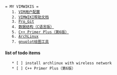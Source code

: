  = MY VIMWIKIS =
	1. [[VIM用户配置]]
	2. [[VIMWIKI帮助文档]]
	3. [[Pro_Git]]
	4. [[数据结构（C语言版）]]
	5. [[C++ Primer Plus（第6版）]]
	6. [[ArchLinux]]
	7. [[gnuplot绘图工具]]



==== list of todo items ====
	* [ ] install archlinux with wireless network
	* [ ] C++ Primer Plus（第6版）
